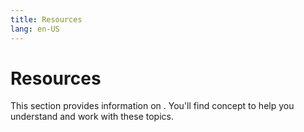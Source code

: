 ```yaml
---
title: Resources
lang: en-US
---
```



# Resources

This section provides information on . You'll find concept to help you understand and work with these topics.

<Cards>
  <Card title="Glossary" href="/connect/resources/glossary" />
</Cards>
